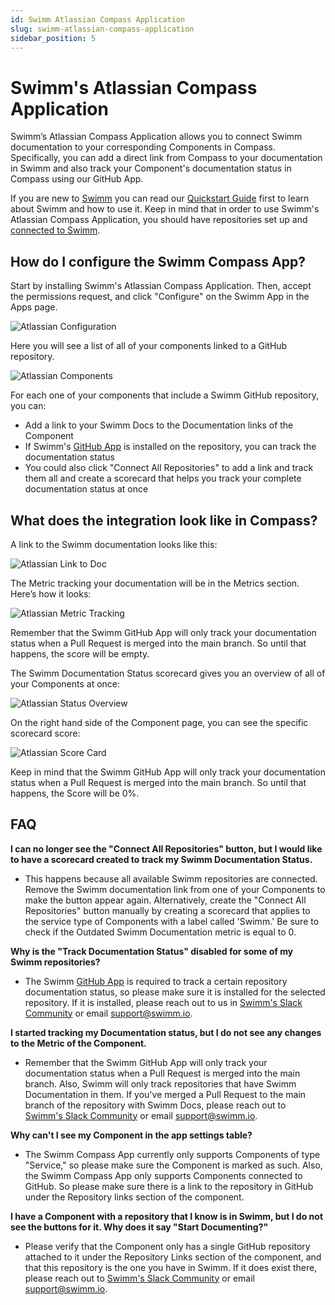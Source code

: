 ```yaml
---
id: Swimm Atlassian Compass Application
slug: swimm-atlassian-compass-application
sidebar_position: 5
---
```


# Swimm's Atlassian Compass Application
Swimm’s Atlassian Compass Application allows you to connect Swimm documentation to your corresponding Components in Compass. Specifically, you can add a direct link from Compass to your documentation in Swimm and also track your Component's documentation status in Compass using our GitHub App.

If you are new to [Swimm](https://swimm.io?utm_source=compass&utm_medium=referral&utm_campaign=compass_onboarding) you can read our [Quickstart Guide](https://docs.swimm.io/docs/quickstart) first to learn about Swimm and how to use it. Keep in mind that in order to use Swimm's Atlassian Compass Application, you should have repositories set up and [connected to Swimm](https://app.swimm.io?utm_source=compass&utm_medium=referral&utm_campaign=compass_onboarding).


## How do I configure the Swimm Compass App?
Start by installing Swimm's Atlassian Compass Application. Then, accept the permissions request, and click "Configure" on the Swimm App in the Apps page.

![Atlassian Configuration](../../static/img/atlassian-configure.png)

Here you will see a list of all of your components linked to a GitHub repository.

![Atlassian Components](../../static/img/atlassian-components.png)


For each one of your components that include a Swimm GitHub repository, you can:

-   Add a link to your Swimm Docs to the Documentation links of the Component
-   If Swimm's [GitHub App](https://github.com/apps/swimm-io) is installed on the repository, you can track the documentation status
-   You could also click "Connect All Repositories" to add a link and track them all and create a scorecard that helps you track your complete documentation status at once


## What does the integration look like in Compass?

A link to the Swimm documentation looks like this:

![Atlassian Link to Doc](../../static/img/atlassian-linked-to-swimm.png)


The Metric tracking your documentation will be in the Metrics section. Here’s how it looks:

![Atlassian Metric Tracking](../../static/img/atlassian-metrics.png)


Remember that the Swimm GitHub App will only track your documentation status when a Pull Request is merged into the main branch. So until that happens, the score will be empty.

The Swimm Documentation Status scorecard gives you an overview of all of your Components at once:

![Atlassian Status Overview](../../static/img/atlassian-status-overview.png)


On the right hand side of the Component page, you can see the specific scorecard score:

![Atlassian Score Card](../../static/img/atlassian-scorecard.png)

Keep in mind that the Swimm GitHub App will only track your documentation status when a Pull Request is merged into the main branch. So until that happens, the Score will be 0%.

## FAQ
**I can no longer see the "Connect All Repositories" button, but I would like to have a scorecard created to track my Swimm Documentation Status.**
- This happens because all available Swimm repositories are connected. Remove the Swimm documentation link from one of your Components to make the button appear again. Alternatively, create the "Connect All Repositories" button manually by creating a scorecard that applies to the service type of Components with a label called 'Swimm.' Be sure to check if the Outdated Swimm Documentation metric is equal to 0.

**Why is the "Track Documentation Status" disabled for some of my Swimm repositories?**
- The Swimm [GitHub App](https://github.com/apps/swimm-io) is required to track a certain repository documentation status, so please make sure it is installed for the selected repository. If it is installed, please reach out to us in [Swimm's Slack Community](https://join.slack.com/t/swimmcommunity/shared_invite/zt-pizsz0c0-gL0DPEhuj~Jw1QwqBv8WYw) or email <support@swimm.io>.

**I started tracking my Documentation status, but I do not see any changes to the Metric of the Component.**
- Remember that the Swimm GitHub App will only track your documentation status when a Pull Request is merged into the main branch. Also, Swimm will only track repositories that have Swimm Documentation in them. If you've merged a Pull Request to the main branch of the repository with Swimm Docs, please reach out to [Swimm's Slack Community](https://join.slack.com/t/swimmcommunity/shared_invite/zt-pizsz0c0-gL0DPEhuj~Jw1QwqBv8WYw) or email <support@swimm.io>.

**Why can't I see my Component in the app settings table?**
- The Swimm Compass App currently only supports Components of type "Service," so please make sure the Component is marked as such. Also, the Swimm Compass App only supports Components connected to GitHub. So please make sure there is a link to the repository in GitHub under the Repository links section of the component.

**I have a Component with a repository that I know is in Swimm, but I do not see the buttons for it. Why does it say "Start Documenting?"**
- Please verify that the Component only has a single GitHub repository attached to it under the Repository Links section of the component, and that this repository is the one you have in Swimm. If it does exist there, please reach out to [Swimm's Slack Community](https://join.slack.com/t/swimmcommunity/shared_invite/zt-pizsz0c0-gL0DPEhuj~Jw1QwqBv8WYw) or email <support@swimm.io>.
